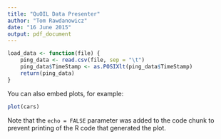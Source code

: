 ```yaml
---
title: "QuOIL Data Presenter"
author: "Tom Rawdanowicz"
date: "16 June 2015"
output: pdf_document
---
```


```r
load_data <- function(file) {
    ping_data <- read.csv(file, sep = "\t")
    ping_data$TimeStamp <- as.POSIXlt(ping_data$TimeStamp)
    return(ping_data)
}
```

You can also embed plots, for example:

```r
plot(cars)
```

Note that the `echo = FALSE` parameter was added to the code chunk to prevent printing of the R code that generated the plot.

